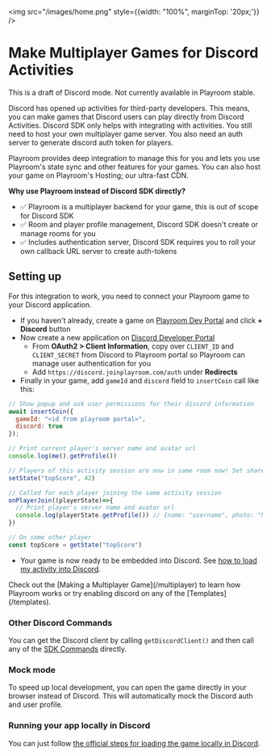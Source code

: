 
<img src="/images/home.png" style={{width: "100%", marginTop: '20px;'}} />

# Make Multiplayer Games for Discord Activities
<Callout emoji="👷🏼‍♀️">
  This is a draft of Discord mode. Not currently available in Playroom stable.
</Callout>

Discord has opened up activities for third-party developers. This means, you can make games that Discord users can play directly from Discord Activities. Discord SDK only helps with integrating with activities. You still need to host your own multiplayer game server. You also need an auth server to generate discord auth token for players.

Playroom provides deep integration to manage this for you and lets you use Playroom's state sync and other features for your games. You can also host your game on Playroom's Hosting; our ultra-fast CDN.

**Why use Playroom instead of Discord SDK directly?**

- ✅ Playroom is a multiplayer backend for your game, this is out of scope for Discord SDK
- ✅ Room and player profile management, Discord SDK doesn't create or manage rooms for you
- ✅ Includes authentication server, Discord SDK requires you to roll your own callback URL server to create auth-tokens


## Setting up

For this integration to work, you need to connect your Playroom game to your Discord application.

- If you haven't already, create a game on [Playroom Dev Portal](https://dev.joinplayroom.com) and click **+ Discord** button
- Now create a new application on [Discord Developer Portal](https://discord.com/developers/applications)
  - From **OAuth2 > Client Information**, copy over `CLIENT_ID` and `CLIENT_SECRET` from Discord to Playroom portal so Playroom can manage user authentication for you
  - Add `https://discord.joinplayroom.com/auth` under **Redirects**
- Finally in your game, add `gameId` and `discord` field to `insertCoin` call like this:
```js
// Show popup and ask user permissions for their discord information
await insertCoin({
  gameId: "<id from playroom portal>",
  discord: true
});

// Print current player's server name and avatar url
console.log(me().getProfile())

// Players of this activity session are now in same room now! Set shared state
setState("topScore", 42)

// Called for each player joining the same activity session
onPlayerJoin((playerState)=>{
  // Print player's server name and avatar url
  console.log(playerState.getProfile()) // {name: "username", photo: "https://cdn.discord...."}
})

// On some other player
const topScore = getState("topScore")
```
- Your game is now ready to be embedded into Discord. See [how to load my activity into Discord](#).

<Callout type="info" emoji="💡">
Check out the [Making a Multiplayer Game](/multiplayer) to learn how Playroom works or try enabling discord on any of the [Templates](/templates).
</Callout>


### Other Discord Commands

You can get the Discord client by calling `getDiscordClient()` and then call any of the [SDK Commands](https://discord.com/developers/docs/developer-tools/embedded-app-sdk#sdk-commands) directly. 

### Mock mode

To speed up local development, you can open the game directly in your browser instead of Discord. This will automatically mock the Discord auth and user profile. 

### Running your app locally in Discord

You can just follow [the official steps for loading the game locally in Discord](https://discord.com/developers/docs/activities/building-an-activity#step-4-running-your-app-locally-in-discord).